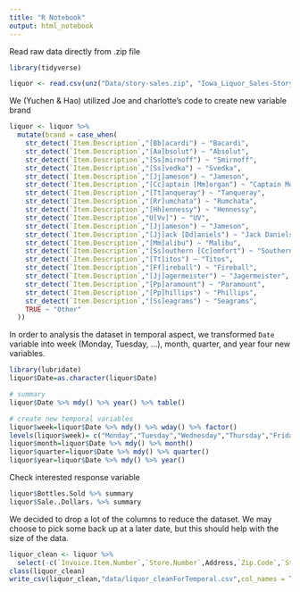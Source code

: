 ```yaml
---
title: "R Notebook"
output: html_notebook
---
```


Read raw data directly from .zip file 

```r
library(tidyverse)

liquor <- read.csv(unz("Data/story-sales.zip", "Iowa_Liquor_Sales-Story.csv"))
```

We (Yuchen & Hao) utilized Joe and charlotte's code to create new variable brand
```r
liquor <- liquor %>%
  mutate(brand = case_when(
    str_detect(`Item.Description`,"[Bb]acardi") ~ "Bacardi",
    str_detect(`Item.Description`,"[Aa]bsolut") ~ "Absolut",
    str_detect(`Item.Description`,"[Ss]mirnoff") ~ "Smirnoff",
    str_detect(`Item.Description`,"[Ss]vedka") ~ "Svedka",
    str_detect(`Item.Description`,"[Jj]ameson") ~ "Jameson",
    str_detect(`Item.Description`,"[Cc]aptain [Mm]organ") ~ "Captain Morgan",
    str_detect(`Item.Description`,"[Tt]anqueray") ~ "Tanqueray",
    str_detect(`Item.Description`,"[Rr]umchata") ~ "Rumchata",
    str_detect(`Item.Description`,"[Hh]ennessy") ~ "Hennessy",
    str_detect(`Item.Description`,"U[Vv]") ~ "UV",
    str_detect(`Item.Description`,"[Jj]ameson") ~ "Jameson",
    str_detect(`Item.Description`,"[Jj]ack [Dd]aniels") ~ "Jack Daniels",
    str_detect(`Item.Description`,"[Mm]alibu") ~ "Malibu",
    str_detect(`Item.Description`,"[Ss]outhern [Cc]omfort") ~ "Southern Comfort",
    str_detect(`Item.Description`,"[Tt]itos") ~ "Titos",
    str_detect(`Item.Description`,"[Ff]ireball") ~ "Fireball",
    str_detect(`Item.Description`,"[Jj]agermeister") ~ "Jagermeister",
    str_detect(`Item.Description`,"[Pp]aramount") ~ "Paramount",
    str_detect(`Item.Description`,"[Pp]hillips") ~ "Phillips",
    str_detect(`Item.Description`,"[Ss]eagrams") ~ "Seagrams",
    TRUE ~ "Other"
  ))

```

In order to analysis the dataset in temporal aspect, we transformed `Date` variable into week (Monday, Tuesday, ...), month, quarter, and year four new variables.
```r
library(lubridate)
liquor$Date=as.character(liquor$Date)

# summary
liquor$Date %>% mdy() %>% year() %>% table()

# create new temporal variables
liquor$week=liquor$Date %>% mdy() %>% wday() %>% factor()
levels(liquor$week)= c("Monday","Tuesday","Wednesday","Thursday","Friday","Saturday")
liquor$month=liquor$Date %>% mdy() %>% month()
liquor$quarter=liquor$Date %>% mdy() %>% quarter()
liquor$year=liquor$Date %>% mdy() %>% year()

```

Check interested response variable

```r
liquor$Bottles.Sold %>% summary
liquor$Sale..Dollars. %>% summary
```

We decided to drop a lot of the columns to reduce the dataset. We may choose to pick some back up at a later date, but this should help with the size of the data.

```r
liquor_clean <- liquor %>%
  select(-c(`Invoice.Item.Number`,`Store.Number`,Address,`Zip.Code`,`Store.Location`,`County.Number`,County,`Vendor.Number`,`Item.Number`))
class(liquor_clean)
write_csv(liquor_clean,"data/liquor_cleanForTemporal.csv",col_names = TRUE)
```


